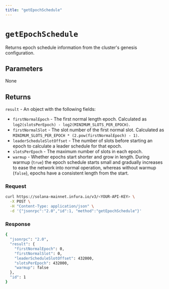 ```yaml
---
title: "getEpochSchedule"
---
```



# `getEpochSchedule`

Returns epoch schedule information from the cluster's genesis configuration. <CreditCost network="solana" method="getEpochSchedule" />

## Parameters

None

## Returns

`result` - An object with the following fields:

- `firstNormalEpoch` - The first normal length epoch. Calculated as `log2(slotsPerEpoch) - log2(MINIMUM_SLOTS_PER_EPOCH)`.
- `firstNormalSlot` - The slot number of the first normal slot. Calculated as `MINIMUM_SLOTS_PER_EPOCH * (2.pow(firstNormalEpoch) - 1)`.
- `leaderScheduleSlotOffset` - The number of slots before starting an epoch to calculate a leader schedule for that epoch.
- `slotsPerEpoch` - The maximum number of slots in each epoch.
- `warmup` - Whether epochs start shorter and grow in length. During warmup (`true`) the epoch schedule starts small and
    gradually increases to ease the network into normal operation, whereas without warmup (`false`), epochs have a
    consistent length from the start.

### Request

<Tabs>
  <TabItem value="curl">

  ```bash
  curl https://solana-mainnet.infura.io/v3/<YOUR-API-KEY> \
    -X POST \
    -H "Content-Type: application/json" \
    -d '{"jsonrpc":"2.0","id":1, "method":"getEpochSchedule"}'
   ```

  </TabItem>
</Tabs>

### Response

<Tabs>
  <TabItem value="JSON">

  ```bash
  {
    "jsonrpc": "2.0",
    "result": {
      "firstNormalEpoch": 0,
      "firstNormalSlot": 0,
      "leaderScheduleSlotOffset": 432000,
      "slotsPerEpoch": 432000,
      "warmup": false
    },
    "id": 1
  }
  ```

  </TabItem>
</Tabs>